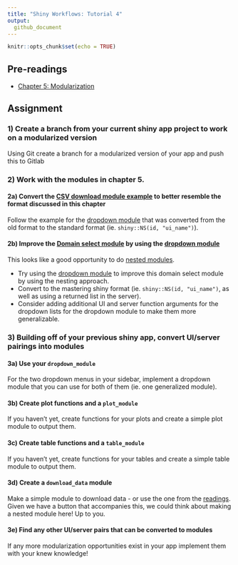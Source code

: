 ```yaml
---
title: "Shiny Workflows: Tutorial 4"
output: 
  github_document
---
```


```r
knitr::opts_chunk$set(echo = TRUE)
```

## Pre-readings

- [Chapter 5: Modularization](https://b-klaver.github.io/shinyWorkflows/modularization.html)

## Assignment

### 1) Create a branch from your current shiny app project to work on a modularized version

Using Git create a branch for a modularized version of your app and push this to Gitlab

### 2) Work with the modules in chapter 5. 

#### 2a) Convert the [CSV download module example](https://b-klaver.github.io/shinyWorkflows/modularization.html#csv-download-module) to better resemble the format discussed in this chapter

Follow the example for the [dropdown module](https://b-klaver.github.io/shinyWorkflows/modularization.html#csv-download-module) that was converted from the old format to the standard format (ie. `shiny::NS(id, "ui_name")`).

#### 2b) Improve the [Domain select module](https://b-klaver.github.io/shinyWorkflows/modularization.html#domain-select-module) by using the [dropdown module](https://b-klaver.github.io/shinyWorkflows/modularization.html#dropdown-module)

This looks like a good opportunity to do [nested modules](https://b-klaver.github.io/shinyWorkflows/modularization.html#modules-inside-of-modules). 

- Try using the [dropdown module](https://b-klaver.github.io/shinyWorkflows/modularization.html#dropdown-module) to improve this domain select module by using the nesting approach.   
- Convert to the mastering shiny format (ie. `shiny::NS(id, "ui_name")`, as well as using a returned list in the server).    
- Consider adding additional UI and server function arguments for the dropdown lists for the dropdown module to make them more generalizable.

### 3) Building off of your previous shiny app, convert UI/server pairings into modules

#### 3a) Use your `dropdown_module`

For the two dropdown menus in your sidebar, implement a dropdown module that you can use for both of them (ie. one generalized module).

#### 3b) Create plot functions and a `plot_module`

If you haven't yet, create functions for your plots and create a simple plot module to output them.

#### 3c) Create table functions and a `table_module`

If you haven't yet, create functions for your tables and create a simple table module to output them.

#### 3d) Create a `download_data` module

Make a simple module to download data - or use the one from the [readings]((https://b-klaver.github.io/shinyWorkflows/modularization.html#csv-download-module)). Given we have a button that accompanies this, we could think about making a nested module here! Up to you.

#### 3e) Find any other UI/server pairs that can be converted to modules

If any more modularization opportunities exist in your app implement them with your knew knowledge!

